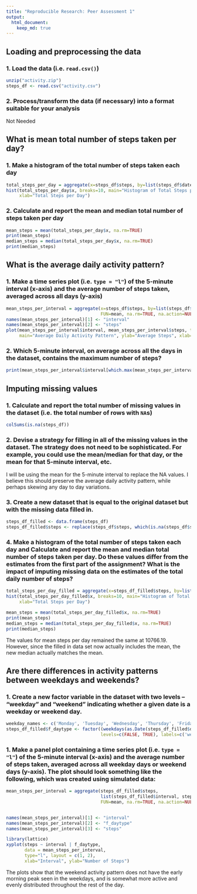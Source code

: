```yaml
---
title: "Reproducible Research: Peer Assessment 1"
output: 
  html_document:
    keep_md: true
---
```



## Loading and preprocessing the data

### 1. Load the data (i.e. `read.csv()`)

```r
unzip("activity.zip")
steps_df <- read.csv("activity.csv")
```

### 2. Process/transform the data (if necessary) into a format suitable for your analysis
Not Needed

## What is mean total number of steps taken per day?

### 1. Make a histogram of the total number of steps taken each day

``` r
total_steps_per_day = aggregate(x=steps_df$steps, by=list(steps_df$date), sum)
hist(total_steps_per_day$x, breaks=10, main="Histogram of Total Steps per Day",
     xlab="Total Steps per Day")
```

### 2. Calculate and report the **mean** and **median** total number of steps taken per day

``` r
mean_steps = mean(total_steps_per_day$x, na.rm=TRUE)
print(mean_steps)
median_steps = median(total_steps_per_day$x, na.rm=TRUE)
print(median_steps)
```

## What is the average daily activity pattern?

### 1. Make a time series plot (i.e. `type = "l"`) of the 5-minute interval (x-axis) and the average number of steps taken, averaged across all days (y-axis)

``` r
mean_steps_per_interval = aggregate(x=steps_df$steps, by=list(steps_df$interval),
                                    FUN=mean, na.rm=TRUE, na.action=NULL, drop=FALSE)
names(mean_steps_per_interval)[1] <- "interval"
names(mean_steps_per_interval)[2] <- "steps"
plot(mean_steps_per_interval$interval, mean_steps_per_interval$steps, type = "l",
     main="Average Daily Activity Pattern", ylab="Average Steps", xlab="Interval" )
```

### 2. Which 5-minute interval, on average across all the days in the dataset, contains the maximum number of steps?

``` r
print(mean_steps_per_interval$interval[which.max(mean_steps_per_interval$steps)])
```

## Imputing missing values

### 1. Calculate and report the total number of missing values in the dataset (i.e. the total number of rows with `NA`s)

``` r
colSums(is.na(steps_df))
```

### 2. Devise a strategy for filling in all of the missing values in the dataset. The strategy does not need to be sophisticated. For example, you could use the mean/median for that day, or the mean for that 5-minute interval, etc.
I will be using the mean for the 5-minute interval to replace the NA values. I believe this should preserve the average daily activity pattern, while perhaps skewing any day to day variations.

### 3. Create a new dataset that is equal to the original dataset but with the missing data filled in.

``` r
steps_df_filled <- data.frame(steps_df)
steps_df_filled$steps <- replace(steps_df$steps, which(is.na(steps_df$steps)), mean_steps_per_interval$steps)
```

### 4. Make a histogram of the total number of steps taken each day and Calculate and report the **mean** and **median** total number of steps taken per day. Do these values differ from the estimates from the first part of the assignment? What is the impact of imputing missing data on the estimates of the total daily number of steps?

``` r
total_steps_per_day_filled = aggregate(x=steps_df_filled$steps, by=list(steps_df_filled$date), sum)
hist(total_steps_per_day_filled$x, breaks=10, main="Histogram of Total Steps per Day",
     xlab="Total Steps per Day")

mean_steps = mean(total_steps_per_day_filled$x, na.rm=TRUE)
print(mean_steps)
median_steps = median(total_steps_per_day_filled$x, na.rm=TRUE)
print(median_steps)
```

The values for mean steps per day remained the same at 10766.19. However, since the filled in data set now actually includes the mean, the new median actually matches the mean.

## Are there differences in activity patterns between weekdays and weekends?

### 1. Create a new factor variable in the dataset with two levels -- "weekday" and "weekend" indicating whether a given date is a weekday or weekend day.

``` r
weekday_names <- c('Monday', 'Tuesday', 'Wednesday', 'Thursday', 'Friday')
steps_df_filled$f_daytype <- factor((weekdays(as.Date(steps_df_filled$date, '%Y-%m-%d')) %in% weekday_names),
                                    levels=c(FALSE, TRUE), labels=c('weekend', 'weekday'))
```

### 1. Make a panel plot containing a time series plot (i.e. `type = "l"`) of the 5-minute interval (x-axis) and the average number of steps taken, averaged across all weekday days or weekend days (y-axis). The plot should look something like the following, which was created using **simulated data**:

``` r
mean_steps_per_interval = aggregate(steps_df_filled$steps,
                                    list(steps_df_filled$interval, steps_df_filled$f_daytype),
                                    FUN=mean, na.rm=TRUE, na.action=NULL, drop=FALSE)


names(mean_steps_per_interval)[1] <- "interval"
names(mean_steps_per_interval)[2] <- "f_daytype"
names(mean_steps_per_interval)[3] <- "steps"

library(lattice)
xyplot(steps ~ interval | f_daytype,
       data = mean_steps_per_interval,
       type="l", layout = c(1, 2),
       xlab="Interval", ylab="Number of Steps")
```

The plots show that the weekend activity pattern does not have the early morning peak seen in the weekdays, and is somewhat more active and evenly distributed throughout the rest of the day.
